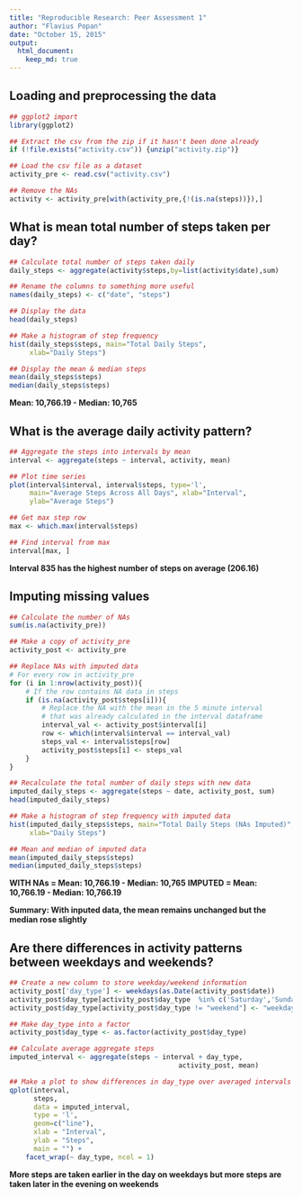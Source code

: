 ```yaml
---
title: "Reproducible Research: Peer Assessment 1"
author: "Flavius Popan"
date: "October 15, 2015"
output: 
  html_document:
    keep_md: true
---
```



## Loading and preprocessing the data
```r
## ggplot2 import
library(ggplot2)

## Extract the csv from the zip if it hasn't been done already
if (!file.exists("activity.csv")) {unzip("activity.zip")}

## Load the csv file as a dataset
activity_pre <- read.csv("activity.csv")

## Remove the NAs
activity <- activity_pre[with(activity_pre,{!(is.na(steps))}),]
```


## What is mean total number of steps taken per day?
```r
## Calculate total number of steps taken daily
daily_steps <- aggregate(activity$steps,by=list(activity$date),sum)

## Rename the columns to something more useful
names(daily_steps) <- c("date", "steps")

## Display the data
head(daily_steps)

## Make a histogram of step frequency
hist(daily_steps$steps, main="Total Daily Steps", 
     xlab="Daily Steps")

## Display the mean & median steps
mean(daily_steps$steps)
median(daily_steps$steps)
```

**Mean: 10,766.19 - Median: 10,765**

## What is the average daily activity pattern?
```r
## Aggregate the steps into intervals by mean
interval <- aggregate(steps ~ interval, activity, mean)

## Plot time series
plot(interval$interval, interval$steps, type='l', 
     main="Average Steps Across All Days", xlab="Interval", 
     ylab="Average Steps")

## Get max step row
max <- which.max(interval$steps)

## Find interval from max
interval[max, ]
```

**Interval 835 has the highest number of steps on average (206.16)**


## Imputing missing values
```r
## Calculate the number of NAs
sum(is.na(activity_pre))

## Make a copy of activity_pre
activity_post <- activity_pre

## Replace NAs with imputed data
# For every row in activity_pre
for (i in 1:nrow(activity_post)){
    # If the row contains NA data in steps
    if (is.na(activity_post$steps[i])){
        # Replace the NA with the mean in the 5 minute interval
        # that was already calculated in the interval dataframe
        interval_val <- activity_post$interval[i]
        row <- which(interval$interval == interval_val)
        steps_val <- interval$steps[row]
        activity_post$steps[i] <- steps_val
    }
}

## Recalculate the total number of daily steps with new data
imputed_daily_steps <- aggregate(steps ~ date, activity_post, sum)
head(imputed_daily_steps)

## Make a histogram of step frequency with imputed data
hist(imputed_daily_steps$steps, main="Total Daily Steps (NAs Imputed)", 
     xlab="Daily Steps")

## Mean and median of imputed data
mean(imputed_daily_steps$steps)
median(imputed_daily_steps$steps)
```

**WITH NAs = Mean: 10,766.19 - Median: 10,765**
**IMPUTED = Mean: 10,766.19 - Median: 10,766.19**

**Summary: With inputed data, the mean remains unchanged but the median rose slightly**


## Are there differences in activity patterns between weekdays and weekends?
```r
## Create a new column to store weekday/weekend information
activity_post['day_type'] <- weekdays(as.Date(activity_post$date))
activity_post$day_type[activity_post$day_type  %in% c('Saturday','Sunday')] <- "weekend"
activity_post$day_type[activity_post$day_type != "weekend"] <- "weekday"

## Make day_type into a factor
activity_post$day_type <- as.factor(activity_post$day_type)

## Calculate average aggregate steps
imputed_interval <- aggregate(steps ~ interval + day_type, 
                                          activity_post, mean)

## Make a plot to show differences in day_type over averaged intervals
qplot(interval, 
      steps, 
      data = imputed_interval, 
      type = 'l', 
      geom=c("line"),
      xlab = "Interval", 
      ylab = "Steps", 
      main = "") +
    facet_wrap(~ day_type, ncol = 1)
```

**More steps are taken earlier in the day on weekdays but more steps are taken
  later in the evening on weekends**
